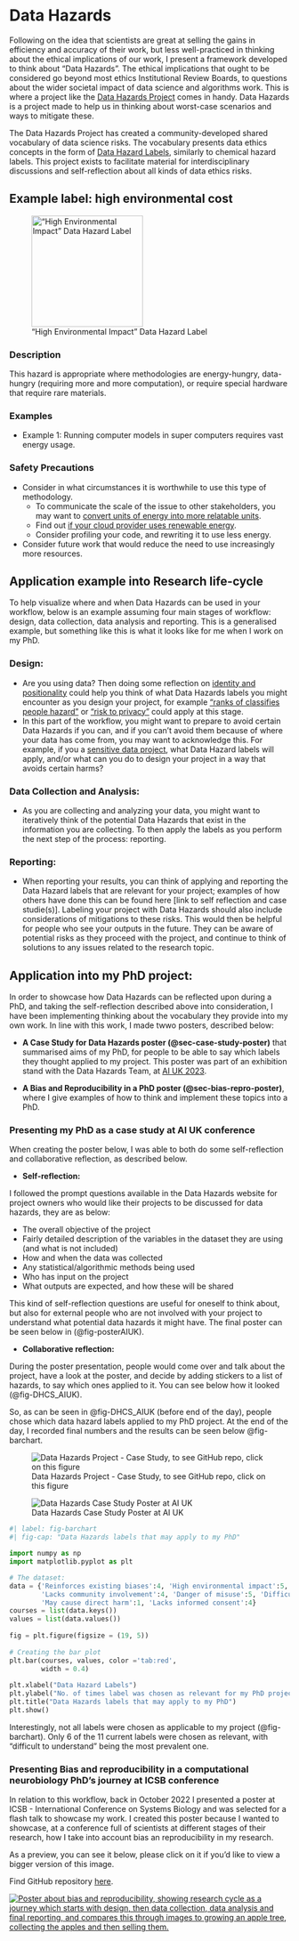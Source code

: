 # Data Hazards

Following on the idea that scientists are great at selling the gains in efficiency and accuracy of their work, but less well-practiced in thinking about the ethical implications of our work, I present a framework developed to think about "Data Hazards". The ethical implications that ought to be considered go beyond most ethics Institutional Review Boards, to questions about the wider societal impact of data science and algorithms work. This is where a project like the [Data Hazards Project](https://datahazards.com/) comes in handy. Data Hazards is a project made to help us in thinking about worst-case scenarios and ways to mitigate these. 

The Data Hazards Project has created a community-developed shared vocabulary of data science risks. The vocabulary presents data ethics concepts in the form of [Data Hazard Labels](https://datahazards.com/contents/data-hazards.html), similarly to chemical hazard labels. This project exists to facilitate material for interdisciplinary discussions and self-reflection about all kinds of data ethics risks.

## Example label: high environmental cost

!["High Environmental Impact" Data Hazard Label](environment.png){width="200" #fig-environment}


### Description

This hazard is appropriate where methodologies are energy-hungry, data-hungry (requiring more and more computation), or require special hardware that require rare materials.

### Examples

 - Example 1: Running computer models in super computers requires vast energy usage.

### Safety Precautions
 - Consider in what circumstances it is worthwhile to use this type of methodology.
   - To communicate the scale of the issue to other stakeholders, you may want to [convert units of energy into more relatable units]().
   - Find out [if your cloud provider uses renewable energy]().
   - Consider profiling your code, and rewriting it to use less energy.
   
- Consider future work that would reduce the need to use increasingly more resources.

## Application example into Research life-cycle
To help visualize where and when Data Hazards can be used in your workflow, below is an example assuming four main stages of workflow: design, data collection, data analysis and reporting. This is a generalised example, but something like this is what it looks like for me when I work on my PhD. 


### Design:
 - Are you using data? Then doing some reflection on [identity and positionality](https://the-turing-way.netlify.app/ethical-research/self-reflection/sr-positionality.html?highlight=bias) could help you think of what Data Hazards labels you might encounter as you design your project, for example ["ranks of classifies people hazard"](https://datahazards.com/contents/hazards/ranks-classifies.html) or ["risk to privacy"](https://datahazards.com/contents/hazards/risk-to-privacy.html) could apply at this stage.
 - In this part of the workflow, you might want to prepare to avoid certain Data Hazards if you can, and if you can't avoid them because of where your data has come from, you may want to acknowledge this. For example, if you a [sensitive data project](https://the-turing-way.netlify.app/project-design/sdp.html), what Data Hazard labels will apply, and/or what can you do to design your project in a way that avoids certain harms?
 
### Data Collection and Analysis:
 - As you are collecting and analyzing your data, you might want to iteratively think of the potential Data Hazards that exist in the information you are collecting. To then apply the labels as you perform the next step of the process: reporting.

### Reporting:
 - When reporting your results, you can think of applying and reporting the Data Hazard labels that are relevant for your project; examples of how others have done this can be found here [link to self reflection and case studie(s)]. Labeling your project with Data Hazards should also include considerations of mitigations to these risks. This would then be helpful for people who see your outputs in the future. They can be aware of potential risks as they proceed with the project, and continue to think of solutions to any issues related to the research topic.

## Application into my PhD project:
In order to showcase how Data Hazards can be reflected upon during a PhD, and taking the self-reflection described above into consideration, I have been implementing thinking about the vocabulary they provide into my own work. In line with this work, I made twwo posters, described below:

- **A Case Study for Data Hazards poster (@sec-case-study-poster)** that summarised aims of my PhD, for people to be able to say which labels they thought applied to my project. This poster was part of an exhibition stand with the Data Hazards Team, at [AI UK 2023](https://ai-uk.turing.ac.uk/programme/).

- **A Bias and Reproducibility in a PhD poster (@sec-bias-repro-poster)**, where I give examples of how to think and implement these topics into a PhD.

### Presenting my PhD as a case study at AI UK conference {#sec-case-study-poster}

When creating the poster below, I was able to both do some self-reflection and collaborative reflection, as described below.

- **Self-reflection:**

I followed the prompt questions available in the Data Hazards website for project owners who would like their projects to be discussed for data hazards, they are as below:

 - The overall objective of the project
 - Fairly detailed description of the variables in the dataset they are using (and what is not included)
 - How and when the data was collected
 - Any statistical/algorithmic methods being used
 - Who has input on the project
 - What outputs are expected, and how these will be shared

This kind of self-reflection questions are useful for oneself to think about, but also for external people who are not involved with your project to understand what potential data hazards it might have. The final poster can be seen below in (@fig-posterAIUK).

- **Collaborative reflection:**

During the poster presentation, people would come over and talk about the project, have a look at the poster, and decide by adding stickers to a list of hazards, to say which ones applied to it. You can see below how it looked (@fig-DHCS_AIUK). 

So, as can be seen in @fig-DHCS_AIUK (before end of the day), people chose which data hazard labels applied to my PhD project. At the end of the day, I recorded final numbers and the results can be seen below @fig-barchart. 

![Data Hazards Project - Case Study, to see GitHub repo, click on this figure](poster_AIUK.png){#fig-posterAIUK}

![Data Hazards Case Study Poster at AI UK](DHCS_AIUK.jpeg){#fig-DHCS_AIUK}

```python
#| label: fig-barchart
#| fig-cap: "Data Hazards labels that may apply to my PhD"

import numpy as np
import matplotlib.pyplot as plt

# The dataset:
data = {'Reinforces existing biases':4, 'High environmental impact':5,
        'Lacks community involvement':4, 'Danger of misuse':5, 'Difficult to understand':6,
        'May cause direct harm':1, 'Lacks informed consent':4}
courses = list(data.keys())
values = list(data.values())
  
fig = plt.figure(figsize = (19, 5))
 
# Creating the bar plot
plt.bar(courses, values, color ='tab:red',
        width = 0.4)
 
plt.xlabel("Data Hazard Labels")
plt.ylabel("No. of times label was chosen as relevant for my PhD project")
plt.title("Data Hazards labels that may apply to my PhD")
plt.show()
```


Interestingly, not all labels were chosen as applicable to my project (@fig-barchart). Only 6 of the 11 current labels were chosen as relevant, with "difficult to understand" being the most prevalent one.  


### Presenting Bias and reproducibility in a computational neurobiology PhD's journey at ICSB conference {#sec-bias-repro-poster}

In relation to this workflow, back in October 2022 I presented a poster at ICSB - International Conference on Systems Biology and was selected for a flash talk to showcase my work. I created this poster because I wanted to showcase, at a conference full of scientists at different stages of their research, how I take into account bias an reproducibility in my research.

As a preview, you can see it below, please click on it if you'd like to view a bigger version of this image. 

Find GitHub repository [here](https://github.com/Susana465/Bias-and-Reproducibility-Poster).

[![Poster about bias and reproducibility, showing research cycle as a journey which starts with design, then data collection, data analysis and final reporting, and compares this through images to growing an apple tree, collecting the apples and then selling them.][1]][2]

[1]: ./20221006_poster_phd_journey.jpg

[2]: https://github.com/Susana465/Bias-and-Reproducibility-Poster/blob/main/20221006_poster_phd_journey.jpg